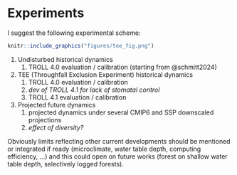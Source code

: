 # Experiments {.unnumbered}

I suggest the following experimental scheme:

```r
knitr::include_graphics("figures/tee_fig.png")
```

1.  Undisturbed historical dynamics
    1.  TROLL 4.0 evaluation / calibration (starting from @schmitt2024)
2.  TEE (Throughfall Exclusion Experiment) historical dynamics
    1.  TROLL 4.0 evaluation / calibration
    2.  *dev of TROLL 4.1 for lack of stomatal control*
    3.  TROLL 4.1 evaluation / calibration
3.  Projected future dynamics
    1.  projected dynamics under several CMIP6 and SSP downscaled projections
    2.  *effect of diversity?*

Obviously limits reflecting other current developments should be mentioned or integrated if ready (microclimate, water table depth, computing efficiency, ...) and this could open on future works (forest on shallow water table depth, selectively logged forests).

